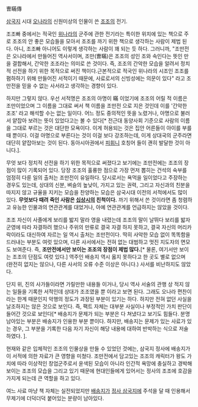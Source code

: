 曺瞞傳

[[삼국지]] 시대 [[오]]나라의 신원미상의 인물이 쓴 [[조조]]의 전기.

조조빠 중에서는 적국인 [[위]]나라의 군주에 관한 전기라는 특이한 위치에 있는 책으로 주로 조조의 안 좋은 모습들을 모아서 조조를 까기 위한 책으로 생각하는 사람이 제법 된다. 아니, 조조빠 아니어도 이렇게 생각하는 사람이 꽤 되는 듯 하다. 그러니까, "조만전은 오나라에서 만들어진 역사서이며, 조만(曺瞞)은 조조의 성인 조와 속인다는 뜻인 만을 결합해서, 간악한 조조라는 의미로 쓴 것이다. 즉, 조조의 간악한 모습을 알려서 정치적 선전을 하기 위한 목적으로 써진 책이다.근본적으로 적국인 위나라의 시조인 조조를 폄하하기 위해 만들어진 서적이기 때문에, 사료로서의 신빙성에는 의문이 있다" 라고 조만전을 믿을 수 없는 사서라고 생각하는 경향이 있다.

하지만 그렇지 않다. 우선 서적명은 조조의 아명이 瞞 이었기에 조조의 어릴 적 이름은 조만이었으며 그 이름을 그대로 써서 책 이름을 조만전 으로 지은 것인데 이를 '간악한 조조' 라고 해석할 수는 없는 일이다. 어느 정도 중의적인 뜻을 노렸거나, 아명으로 불러서 얕잡아 보려는 뜻이 있었다고는 볼 수 있다[* 전근대 동양사회 기준으로 사람의 이름을 그대로 부르는 것은 대단한 모욕이다. 이게 허용되는 것은 집안 어른들이 아이를 부를 때 뿐이다. 이걸 아명으로 부른다는 것이 이걸 보다 강조하는데, 이게 상대국의 군주라면 대단히 얕잡아보는 것이 된다. 동아시아권에서 [[피휘]]니 호칭어 들이 괜히 발달한 것이 아니다.].

무엇 보다 정치적 선전을 하기 위한 목적으로 써졌다고 보기에는 조만전에는 조조의 장점이 많이 기록되어 있다. 당장 조조의 훌륭한 점으로 가장 먼저 뽑히는 건석의 숙부를 엄정히 다룬 일의 출처는 조만전이 유일하다. 당시로서는 욕먹을 일이었다고 주장하는 경우도 있는데, 상대의 신분, 벼슬의 높낮이, 가지고 있는 권력, 그리고 자신과의 친분을 따지지 않고 규율을 지키는 모습을 찬양하는 모습은 삼국시대 이전의 서적에서도 많이 있다. '''무엇보다 때려 죽인 사람은 [[십상시]]의 친척이다.''' 까기 위해서 쓴 것이라면 좀 청렴하고 유능한 인물과의 연관관계를 대었거나, 아예 연관관계를 언급하지는 않았을 것이다.

조조 자신이 사졸에게 보리를 밟지 말라 영을 내렸는데 조조의 말이 날뛰다 보리를 밟자 군영에 따라 자결하려 했으나 주위의 만류로 결국 자결 하지 못하고, 결국 자신의 머리카락이라도 대신하여 자르는 일 역시 출처는 조만전이다. 딱히 사악한 모습 없이 똑똑함을 드러내는 부분도 여럿 있으며, 다른 사서에서는 전혀 없는 대범하고 멋진 지도자의 면모도 보여준다. 즉, '''조만전에서만 보이는 조조의 장점이 제법 많다.'''[* 물론, 여기서만 보이는 조조의 단점도 여럿 있다.] 역주인 배송지 역시 옳지 못하다고 한 곳도 별로 없으며 (완전히 없지는 않으나, 다른 사서의 오류 수준 이상은 아니다.) 사서를 비난하지도 않았다. 

단지 위, 진의 사가들이라면 가릴만한 내용들 이거나, 당시 역사 서술의 관행 상 적지 않는 일들을 기록한 서적인데 상대가 조조였을 뿐 이라고 보면 된다. 그래도 오나라 편찬이라는 한계 때문인지 악행의 정도가 과장된 부분이 있기는 하다. 하지만 전혀 없던 사실을 날조하지는 않은 것으로 보인다. 즉, 팩트 자체는 대부분 사실이나 부정적인 가치 판단이 들어간 것으로 보인다[* 배송지가 문제가 되는 부분은 다 쳐냈다고 보기도 힘들다. 분명 남아있는 부분은 배송지가 인용한 부분 뿐이다. 하지만, 배송지는 문제가 있는 사료가 있는 경우, 그 부분을 기록한 다음 자기 자신이 해당 내용에 대하여 반박하는 식으로 저술하였다. ].

현재와 같은 입체적인 조조의 인물상을 만들 수 있었던 것에는, 삼국지 정사에 배송지가 이 서적에 의한 자료가 큰 영향을 미쳤다. 조만전에서 담고있는 조조의 캐릭터가 왕도 가치에 따라 이상적인 창업군주로서 윤색된 모습이 아니라 인간적 욕망에 충실하고 경박해 보이는 조조의 모습을 그리고 있기 때문에 현대인들에게 있어서는 정사의 조조에 호감을 가지게 되는데 큰 역할을 하고 있다.

여느 사료 마냥 책 자체는 실전되었지만 [[배송지]]가 [[정사 삼국지]]에 주석을 달 때 인용해서 무제기에 더덕더덕 붙어있는 분량이 남아있다.
